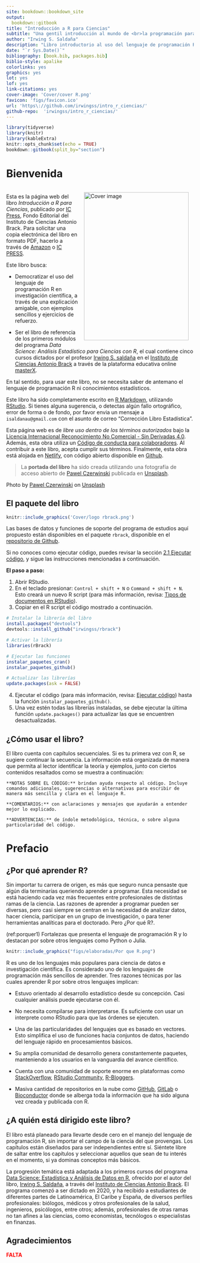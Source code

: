 ```yaml
---
site: bookdown::bookdown_site
output:
  bookdown::gitbook
title: "Introducción a R para Ciencias"
subtitle: "Una gentil introducción al mundo de <br>la programación para investigadores"
author: "Irwing S. Saldaña"
description: "Libro introductorio al uso del lenguaje de programación R, con ejemplos orientados a ciencias"
date: "`r Sys.Date()`"
bibliography: [book.bib, packages.bib]
biblio-style: apalike
colorlinks: yes
graphics: yes
lot: yes
lof: yes
link-citations: yes
cover-image: 'Cover/cover R.png'
favicon: 'figs/favicon.ico'
url: 'https\://github.com/irwingss/intro_r_ciencias/'
github-repo:  'irwingss/intro_r_ciencias/'
---
```


```r
library(tidyverse)
library(knitr)
library(kableExtra)
knitr::opts_chunk$set(echo = TRUE)
bookdown::gitbook(split_by="section")
```

# **Bienvenida** {-}

<a href="https://www.brackinstitute.com"><img src="Cover/cover R.png" width="281" height="398" alt="Cover image" align="right" style="margin: 1em 1em 1em 1em;" /></a> 

<br>
Esta es la página web del libro _Introducción a R para Ciencias_, publicado por [IC Press](https://www.brackinstitute.com/editorial), Fondo Editorial del Instituto de Ciencias Antonio Brack. Para solicitar una copia electrónica del libro en formato PDF, hacerlo a través de [Amazon](https://www.amazon.com/) o [IC PRESS](https://www.brackinstitute.com/editorial). 

Este libro busca:

- Democratizar el uso del lenguaje de programación R en investigación científica, a través de una explicación amigable, con ejemplos sencillos y ejercicios de refuerzo.

- Ser el libro de referencia de los primeros módulos del programa _Data Science: Análisis Estadístico para Ciencias con R_, el cual contiene cinco cursos dictados por el profesor [Irwing S. saldaña](https://scholar.google.com/citations?user=ZvRX_U0AAAAJ) en el [Instituto de Ciencias Antonio Brack](https://www.brackinstitute.com/) a través de la plataforma educativa online [masterX](https://www.masterx.org/). 

En tal sentido, para usar este libro, no se necesita saber de antemano el lenguaje de programación R ni conocimientos estadísticos.

Este libro ha sido completamente escrito en [R Markdown](https://bookdown.org/yihui/rmarkdown/), utilizando [RStudio](https://www.rstudio.com/). Si tienes alguna sugerencia, o detectas algún fallo ortográfico, error de forma o de fondo, por favor envia un mensaje a `isaldanau@gmail.com` con el asunto de correo "Corrección Libro Estadística".

Esta página web es de _libre uso dentro de los términos autorizados_ bajo la [Licencia Internacional Reconocimiento No Comercial - Sin Derivadas 4.0](https://creativecommons.org/licenses/by-nc-nd/4.0/legalcode). Además, esta obra utiliza un [Código de conducta para colaboradores](https://www.contributor-covenant.org/version/2/0/code_of_conduct/). Al contribuir a este libro, acepta cumplir sus términos. Finalmente, esta obra está alojada en [Netlify](https://www.netlify.com), con código abierto disponible en [Github](https://github.com/irwingss/libro-eadc).

> La **portada del libro** ha sido creada utilizando una fotografía de acceso abierto de <a href="https://unsplash.com/@pawel_czerwinski?utm_source=unsplash&utm_medium=referral&utm_content=creditCopyText">Pawel Czerwinski</a> publicada en <a href="https://unsplash.com/s/photos/abstract?utm_source=unsplash&utm_medium=referral&utm_content=creditCopyText">Unsplash</a>.


Photo by <a href="">Pawel Czerwinski</a> on <a href="">Unsplash</a>
  
  
## El paquete del libro {-}

```r
knitr::include_graphics('Cover/logo rbrack.png')
```

Las bases de datos y funciones de soporte del programa de estudios aquí propuesto están disponibles en el paquete `rbrack`, disponible en el [repositorio de Github]().

Si no conoces como ejecutar código, puedes revisar la sección [2.1 Ejecutar código](#ejecutar-código), y sigue las instrucciones mencionadas a continuación.

**El paso a paso:**

1. Abrir RStudio.
2. En el teclado presionar: `Control + shift + N` o `Command + shift + N`. Esto creará un nuevo R script (para más información, revisa: [Tipos de documentos en RStudio](#tipos-de-documentos-en-rstudio)).
3. Copiar en el R script el código mostrado a continuación. 

```r
# Instalar la librería del libro
install.packages("devtools")
devtools::install_github("irwingss/rbrack")

# Activar la librería
libraries(rBrack)

# Ejecutar las funciones
instalar_paquetes_cran()
instalar_paquetes_github()

# Actualizar las librerías
update.packages(ask = FALSE)
```

4. Ejecutar el código (para más información, revisa: [Ejecutar código](#ejecutar-código)) hasta la función `instalar_paquetes_github()`.
5. Una vez estén todas las librerías instaladas, se debe ejecutar la última función `update.packages()` para actualizar las que se encuentren desactualizadas.


## ¿Cómo usar el libro? {-}

El libro cuenta con capítulos secuenciales. Si es tu primera vez con R, se sugiere continuar la secuencia. La información está organizada de manera que permita al lector identificar la teoría y ejemplos, junto con ciertos contenidos resaltados como se muestra a continuación:

```block2
**NOTAS SOBRE EL CÓDIGO:** brindan ayuda respecto al código. Incluye comandos adicionales, sugerencias o alternativas para escribir de manera más sencilla y clara en el lenguaje R.
```

```block2
**COMENTARIOS:** con aclaraciones y mensajes que ayudarán a entender mejor lo explicado.
```

```block2
**ADVERTENCIAS:** de índole metodológica, técnica, o sobre alguna particularidad del código.
```

# **Prefacio** {-}

## ¿Por qué aprender R? {-}

Sin importar tu carrera de origen, es más que seguro nunca pensaste que algún día terminarías queriendo aprender a programar. Esta necesidad se está haciendo cada vez más frecuentes entre profesionales de distintas ramas de la ciencia. Las razones de aprender a programar pueden ser diversas, pero casi siempre se centran en la necesidad de analizar datos, hacer ciencia, participar en un grupo de investigación, o para tener herramientas analíticas para el doctorado. Pero ¿Por qué R?.

(ref:porquer1) Fortalezas que presenta el lenguaje de programación R y lo destacan por sobre otros lenguajes como Python o Julia.

```r
knitr::include_graphics("figs/elaboradas/Por que R.png")
```

R es uno de los lenguajes más populares para ciencia de datos e investigación científica. Es considerado uno de los lenguajes de programación más sencillos de aprender. Tres razones técnicas por las cuales aprender R por sobre otros lenguajes implican:

- Estuvo orientado al desarrollo estadístico desde su concepción. Casi cualquier análisis puede ejecutarse con él.

- No necesita compilarse para interpretarse. Es suficiente con usar un interprete como RStudio para que las órdenes se ejecuten.

- Una de las particularidades del lenguajes que es basado en vectores. Esto simplifica el uso de funciones hacia conjuntos de datos, haciendo del lenguaje  rápido en procesamientos básicos.

- Su amplia comunidad de desarrollo genera constantemente paquetes, manteniendo a los usuarios en la vanguardia del avance científico. 

- Cuenta con una comunidad de soporte enorme en plataformas como [StackOverflow](https://stackoverflow.com/), [RStudio Community](https://community.rstudio.com/), [R-Bloggers](https://www.r-bloggers.com/).

- Masiva cantidad de repositorios en la nube como [GitHub](https://github.com/), [GitLab](https://gitlab.com/) o [Bioconductor](https://www.bioconductor.org/) donde se alberga toda la información que ha sido alguna vez creada y publicada con R.

## ¿A quién está dirigido este libro? {-}

El libro está planeado para llevarte desde cero en el manejo del lenguaje de programación R, sin importar el campo de la ciencia del que provengas. Los capítulos están diseñados para ser independientes entre sí. Siéntete libre de saltar entre los capítulos y seleccionar aquellos que sean de tu interés en el momento, si ya dominas conceptos más básicos. 

La progresión temática está adaptada a los primeros cursos del programa [Data Science: Estadística y Análisis de Datos en R](https://www.masterx.org/bundle/data-science-r), ofrecido por el autor del libro, [Irwing S. Saldaña](https://github.com/irwingss), a través del [Instituto de Ciencias Antonio Brack](https://www.brackinstitute.com/). El programa comenzó a ser dictado en 2020, y ha recibido a estudiantes de diferentes partes de Latinoamérica, El Caribe y España, de diversos perfiles profesionales: biólogos, médicos y otros profesionales de la salud, ingenieros, psicólogos, entre otros; además, profesionales de otras ramas no tan afines a las ciencias, como economistas, tecnólogos o especialistas en finanzas. 

## Agradecimientos {-}

<span style="color:red;">**FALTA**</span>
